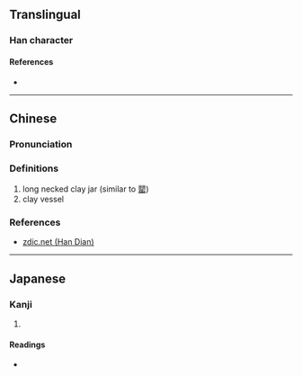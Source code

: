 {{character info/new}}
==Translingual==

===Han character===
{{Han char|rn=98|rad=瓦|as=03|sn=8|four=11117|canj=MMVN|ids=⿰工瓦}}

====References====
* {{Han ref|kx=0748.080|dkj=21448|dj=1156.130|hdz=21421.070|uh=74E8|ud=29928|bh=CD6F|bd=52591}}

----

==Chinese==
{{zh-forms}}

===Pronunciation===
{{zh-pron
|m=xiáng,hóng
|c=gong1
|h=
|md=
|mn=
|w=
|mc=
|oc=
|cat=n
}}

===Definitions===
{{zh-hanzi}}

# long necked clay jar (similar to [[罌]])
# clay vessel

===References===
* [http://www.zdic.net/z/1e/kx/74E8.htm zdic.net (Han Dian)]

----

==Japanese==

===Kanji===
{{ja-kanji|grade=|rs=瓦03}}

# {{defn|lang=ja|sort=瓦03}}

====Readings====
* {{ja-readings|on=[[こう]] (kō)|kun=|nanori=}}
